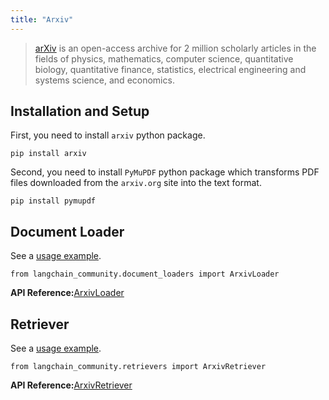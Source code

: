 ```yaml
---
title: "Arxiv"
---
```


> [arXiv](https://arxiv.org/) is an open-access archive for 2 million scholarly articles in the fields of physics, mathematics, computer science, quantitative biology, quantitative finance, statistics, electrical engineering and systems science, and economics.

## Installation and Setup

First, you need to install `arxiv` python package.

```
pip install arxiv
```

Second, you need to install `PyMuPDF` python package which transforms PDF files downloaded from the `arxiv.org` site into the text format.

```
pip install pymupdf
```

## Document Loader

See a [usage example](/oss/integrations/document_loaders/arxiv).

```
from langchain_community.document_loaders import ArxivLoader
```

**API Reference:**[ArxivLoader](https://python.langchain.com/api_reference/community/document_loaders/langchain_community.document_loaders.arxiv.ArxivLoader.html)

## Retriever

See a [usage example](/oss/integrations/retrievers/arxiv).

```
from langchain_community.retrievers import ArxivRetriever
```

**API Reference:**[ArxivRetriever](https://python.langchain.com/api_reference/community/retrievers/langchain_community.retrievers.arxiv.ArxivRetriever.html)

